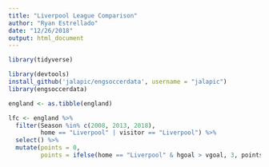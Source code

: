 ```yaml
---
title: "Liverpool League Comparison"
author: "Ryan Estrellado"
date: "12/26/2018"
output: html_document
---
```


```r
library(tidyverse)
```

```r
library(devtools)
install_github('jalapic/engsoccerdata', username = "jalapic")
library(engsoccerdata)
```

```r
england <- as.tibble(england)
```

```r
lfc <- england %>% 
  filter(Season %in% c(2008, 2013, 2018), 
         home == "Liverpool" | visitor == "Liverpool") %>% 
  select() %>% 
  mutate(points = 0, 
         points = ifelse(home == "Liverpool" & hgoal > vgoal, 3, points))
```


